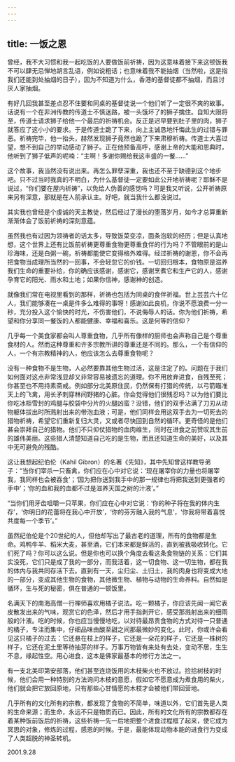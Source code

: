 ```yaml
---
---
---
```

title: 一饭之恩
---




曾经，我不大习惯和我一起吃饭的人要做饭前祈祷，因为这意味着接下来这顿饭我不可以肆无忌惮地胡言乱语，例如说粗话；也意味着我不能抽烟（当然啦，这是指我们还能到处抽烟的日子），因为不知道为什么，香港的基督徒都不抽烟，而且讨厌人家抽烟。

有好几回我甚至差点忍不住要和同桌的基督徒说一个他们听了一定很不爽的故事。话说有一个在非洲传教的传道士不慎迷路，被一头饿坏了的狮子擒住。自知大限将至，传道士请求狮子给他一个最后的祈祷机会。反正是迟早要到肚子里的肉，狮子就答应了这小小的要求。于是传道士跪了下来，向上主诚恳地忏悔此生的过错与罪恶。祈祷完毕，他一抬头，赫然发现狮子竟然也跪了下来肃穆祈祷。传道士大喜过望，想不到自己的举动感动了狮子。正在他预备高呼，感谢上帝的大能和恩典时，他听到了狮子低声的呢喃：“主啊！多谢你赐给我这丰盛的一餐……”

这个故事，我当然没有说出来。再怎么罪孽深重，我也还不至于缺德到这个地步吧。只不过当时我真的不明白，为什么基督徒一定要如此公开地祈祷呢？耶稣不是说过，“你们要在屋内祈祷”，以免给人伪善的感觉吗？可是我又听说，公开祈祷原来另有深意，那就是在人前承认主。好吧，就当我什么都没说过。

其实我也曾经是个虔诚的天主教徒，然后经过了漫长的堕落岁月，如今才总算重新渐渐体会了饭前祈祷的深刻意蕴。

虽然我也有过因为领祷者的话太多，导致饭菜变凉，面条泡软的经历；但是认真地想，这个世界上还有比饭前祈祷更尊重食物更尊重食伴的行为吗？不管眼前的是山珍海味，还是白粥一碗，祈祷都能使它变得格外难得。经过祈祷的谢恩，你不会再把食物当成理所当然的一回事，不会轻忽它的价钱。一切回归根本，食物原是滋养我们生命的重要补给，你的确应该感谢，感谢它，感谢烹煮它和生产它的人，感谢孕育它的阳光、雨水和土地；如果你信神，感谢神的创造。

就像我们常在电视里看到的那样，祈祷也包括为同桌的食伴祈福。世上芸芸六十亿人，我们能够凑在一桌是件多么难得的事呀！感谢如此良机，你说不愿浪费一分一秒，充分投入这个愉快的时光，不伤害他们，不说侮辱人的话。你为他们祈祷，希望和你分享同一餐饭的人都能健康、幸福和喜乐。这是何等的信仰？

几乎每一个美食家都会叫人尊重食物，几乎所有像样的厨师也会声称自己是个尊重食材的人。然而这种尊重和许多宗教所讲的尊重还是不同的。那么，一个有信仰的人，一个有宗教精神的人，他应该怎么去尊重食物呢？

没有一种食物不是生物，人必然要靠其他生物过活，这是注定了的。问题在于我们如何面对这点非常浅显却又非常容易被遗忘的道理。你不用放弃进食，自残至死；你甚至也不用持素斋戒。例如部分北美原住民，仍然保有打猎的传统，以弓箭瞄准天上的飞禽，用长矛刺穿林间野猪的心脏。你会觉得他们很残忍吗？以为他们要比你吃冰柜雪封的鸡腿与胶袋中分片的火腿凶蛮？没错，他们的双手沾满了刀刃从动物躯体拔出时所溅射出来的带泡血液；可是，他们同样会用这双手去为一切死去的猎物祈祷，希望它们重新复归大灵，又或者尽快回到自然的循环。更奇怪的是他们甚会崇拜自己的猎物。他们不只仰仗猎物的血肉维生，同时在进食之前赞叹其生前的雄伟美丽。这些猎人清楚知道自己吃的是生物，而且还知道生命的美好，以及其中无可避免的残酷。

这让我想起纪伯伦（Kahil Gibron）的名著《先知》，其中先知曾这样教导弟子：“当你们宰杀一只畜禽，你们应在心中对它说：‘现在屠宰你的力量也将屠宰我，我同样也会被吞食’；‘因为把你送到我手中的那一规律也将把我送到更强者的手中’；‘你的血和我的血都不过是滋养天国之树的汁液’。”

“当你们用牙齿咀嚼一只苹果，你们应在心中对它说：‘你的种子将在我的体内生存’，‘你明日的花蕾将在我心中开放’，‘你的芬芳融入我的气息’，‘你我将带着喜悦共度每一个季节’。”

虽然纪伯伦是个20世纪的人，但他却写出了最古老的道理，所有的食物都是生命。鸡鸭牛羊、稻米大麦，甚至酒，它们本来都是鲜活的，直到被我吸收转化。它们死了吗？你可以这么说。但是你也可以换个角度去看这条食物链的关系：它们其实没死，它们只是成了我的一部分，而我活着，这一切食物、这一切生物，都在我的体内与我共同存活下去。直到有一天，尘归尘、土归土，我的肉身也将变成大地的一部分，变成其他生物的食物，其他微生物、植物与动物的生命养料。自然如是循环，生与死的秘密，俱在普通的一顿饭里。

名满天下的南海高僧一行禅师喜欢用橘子说法。吃一颗橘子，你应该先闻一闻它表皮散发出来的气味，观赏它的色泽，然后才用手指剥开它，感受那溅射出来的细雨般的汁液。吃的时候，你也应当慢慢地吃，以对待最昂贵食物的方式对待一只普通的橘子，专注而集中，仔细品味由酸至甜之间那最微妙的变化。此时，你或许会看见这只橘子的过去：它还悬在枝上的样子，它还是一朵花的样子，它还是一株树的样子，它还在泥土里等待抽芽的样子。万事万物皆有来处有去处，变动不居，生生不息，缘起性空。用心进食，这本是佛家最基本的修行方法之一。

有一支北美印第安部落，他们甚至连烧饭用的木枝柴火也不放过。捡拾树枝的时候，他们会用一种特别的方法询问木枝的意愿，假如它不愿意成为煮食用的柴火，他们就会把它放回原地，只有那些心甘情愿的木枝才会被他们带回营地。

几乎所有的文化所有的宗教，都发现了食物的不简单，味道以外，它们首先是人类的生命来源；而生命，永远不只是物质而已。因此，所有的文化所有的宗教都存在着某种饭前饭后的祈祷，这些祈祷一先一后地把整个进食过程框了起来，使它成为冥思的对象，修炼的过程，感恩的时候。于是，最能体现动物本能的进食行为变成了人类超脱的神圣转机。





2001.9.28
